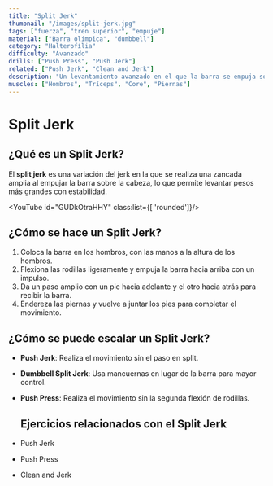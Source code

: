 ```yaml
---
title: "Split Jerk"
thumbnail: "/images/split-jerk.jpg"
tags: ["fuerza", "tren superior", "empuje"]
material: ["Barra olímpica", "dumbbell"]
category: "Halterofília"
difficulty: "Avanzado"
drills: ["Push Press", "Push Jerk"]
related: ["Push Jerk", "Clean and Jerk"]
description: "Un levantamiento avanzado en el que la barra se empuja sobre la cabeza con una división de los pies para equilibrio y estabilidad."
muscles: ["Hombros", "Tríceps", "Core", "Piernas"]
---
```


# Split Jerk

## ¿Qué es un Split Jerk?
El **split jerk** es una variación del jerk en la que se realiza una zancada amplia al empujar la barra sobre la cabeza, lo que permite levantar pesos más grandes con estabilidad. 

<YouTube id="GUDkOtraHHY" class:list={[ 'rounded']}/>

## ¿Cómo se hace un Split Jerk?
1. Coloca la barra en los hombros, con las manos a la altura de los hombros.
2. Flexiona las rodillas ligeramente y empuja la barra hacia arriba con un impulso.
3. Da un paso amplio con un pie hacia adelante y el otro hacia atrás para recibir la barra.
4. Endereza las piernas y vuelve a juntar los pies para completar el movimiento.


## ¿Cómo se puede escalar un Split Jerk?
- **Push Jerk**: Realiza el movimiento sin el paso en split.
- **Dumbbell Split Jerk**: Usa mancuernas en lugar de la barra para mayor control.
- **Push Press**: Realiza el movimiento sin la segunda flexión de rodillas.

  ## Ejercicios relacionados con el Split Jerk
- Push Jerk
- Push Press
- Clean and Jerk